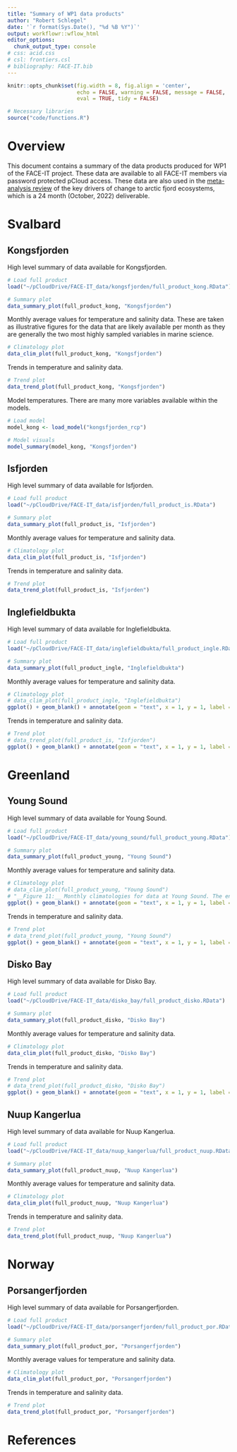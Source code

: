 ```yaml
---
title: "Summary of WP1 data products"
author: "Robert Schlegel"
date: '`r format(Sys.Date(), "%d %B %Y")`'
output: workflowr::wflow_html
editor_options:
  chunk_output_type: console
# css: acid.css
# csl: frontiers.csl
# bibliography: FACE-IT.bib
---
```


```r
knitr::opts_chunk$set(fig.width = 8, fig.align = 'center',
                      echo = FALSE, warning = FALSE, message = FALSE, 
                      eval = TRUE, tidy = FALSE)
```

<center>
<!-- ![](assets/FACE-IT_Logo_900.png){ width=70% } -->
</center>

```r
# Necessary libraries
source("code/functions.R")
```

# Overview

This document contains a summary of the data products produced for WP1 of the FACE-IT project. These data are available to all FACE-IT members via password protected pCloud access. These data are also used in the [meta-analysis review](https://face-it-project.github.io/WP1/review.html) of the key drivers of change to arctic fjord ecosystems, which is a 24 month (October, 2022) deliverable.

<!-- # European Arctic -->


# Svalbard

## Kongsfjorden

High level summary of data available for Kongsfjorden.

```r

# Load full product
load("~/pCloudDrive/FACE-IT_data/kongsfjorden/full_product_kong.RData")

# Summary plot
data_summary_plot(full_product_kong, "Kongsfjorden")
```

Monthly average values for temperature and salinity data. These are taken as illustrative figures for the data that are likely available per month as they are generally the two most highly sampled variables in marine science.

```r

# Climatology plot
data_clim_plot(full_product_kong, "Kongsfjorden")
```

Trends in temperature and salinity data.

```r

# Trend plot
data_trend_plot(full_product_kong, "Kongsfjorden")
```

Model temperatures. There are many more variables available within the models.

```r

# Load model
model_kong <- load_model("kongsfjorden_rcp")

# Model visuals
model_summary(model_kong, "Kongsfjorden")
```


## Isfjorden

High level summary of data available for Isfjorden.

```r

# Load full product
load("~/pCloudDrive/FACE-IT_data/isfjorden/full_product_is.RData")

# Summary plot
data_summary_plot(full_product_is, "Isfjorden")
```

Monthly average values for temperature and salinity data.

```r

# Climatology plot
data_clim_plot(full_product_is, "Isfjorden")
```

Trends in temperature and salinity data.

```r

# Trend plot
data_trend_plot(full_product_is, "Isfjorden")
```

## Inglefieldbukta

High level summary of data available for Inglefieldbukta.

```r

# Load full product
load("~/pCloudDrive/FACE-IT_data/inglefieldbukta/full_product_ingle.RData")

# Summary plot
data_summary_plot(full_product_ingle, "Inglefieldbukta")
```

Monthly average values for temperature and salinity data.

```r

# Climatology plot
# data_clim_plot(full_product_ingle, "Inglefieldbukta")
ggplot() + geom_blank() + annotate(geom = "text", x = 1, y = 1, label = ":(") + theme_void()
```

Trends in temperature and salinity data.

```r

# Trend plot
# data_trend_plot(full_product_is, "Isfjorden")
ggplot() + geom_blank() + annotate(geom = "text", x = 1, y = 1, label = ":(") + theme_void()
```


# Greenland

## Young Sound

High level summary of data available for Young Sound.

```r

# Load full product
load("~/pCloudDrive/FACE-IT_data/young_sound/full_product_young.RData")

# Summary plot
data_summary_plot(full_product_young, "Young Sound")
```

Monthly average values for temperature and salinity data.

```r

# Climatology plot
# data_clim_plot(full_product_young, "Young Sound")
# "__Figure 11:__ Monthly climatologies for data at Young Sound. The entire range of data was used for the climatology period. A) Temperature climatolgies at depths for all of Young Sound. B) Spatial surface (0 to 10 m) temperature climatologies. C) Salinity climatologies at depth for all of Young Sound. D) Spatial surface (0 to 10 m) salinity climatologies. Note that there are no salinity values for Young Sound and almost no temperature values."
ggplot() + geom_blank() + annotate(geom = "text", x = 1, y = 1, label = ":(") + theme_void()
```

Trends in temperature and salinity data.

```r

# Trend plot
# data_trend_plot(full_product_young, "Young Sound")
ggplot() + geom_blank() + annotate(geom = "text", x = 1, y = 1, label = ":(") + theme_void()
```

## Disko Bay

High level summary of data available for Disko Bay.

```r

# Load full product
load("~/pCloudDrive/FACE-IT_data/disko_bay/full_product_disko.RData")

# Summary plot
data_summary_plot(full_product_disko, "Disko Bay")
```

Monthly average values for temperature and salinity data.

```r

# Climatology plot
data_clim_plot(full_product_disko, "Disko Bay")
```

Trends in temperature and salinity data.

```r

# Trend plot
# data_trend_plot(full_product_disko, "Disko Bay")
ggplot() + geom_blank() + annotate(geom = "text", x = 1, y = 1, label = ":(") + theme_void()
```

## Nuup Kangerlua

High level summary of data available for Nuup Kangerlua.

```r

# Load full product
load("~/pCloudDrive/FACE-IT_data/nuup_kangerlua/full_product_nuup.RData")

# Summary plot
data_summary_plot(full_product_nuup, "Nuup Kangerlua")
```

Monthly average values for temperature and salinity data.

```r

# Climatology plot
data_clim_plot(full_product_nuup, "Nuup Kangerlua")
```

Trends in temperature and salinity data.

```r

# Trend plot
data_trend_plot(full_product_nuup, "Nuup Kangerlua")
```


# Norway

## Porsangerfjorden

High level summary of data available for Porsangerfjorden.

```r

# Load full product
load("~/pCloudDrive/FACE-IT_data/porsangerfjorden/full_product_por.RData")

# Summary plot
data_summary_plot(full_product_por, "Porsangerfjorden")
```

Monthly average values for temperature and salinity data.

```r

# Climatology plot
data_clim_plot(full_product_por, "Porsangerfjorden")
```

Trends in temperature and salinity data.

```r

# Trend plot
data_trend_plot(full_product_por, "Porsangerfjorden")
```

# References

